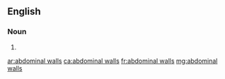 ==English==

===Noun===
{{head|en|noun plural form}}

# {{plural of|abdominal wall|lang=en}}

[[ar:abdominal walls]]
[[ca:abdominal walls]]
[[fr:abdominal walls]]
[[mg:abdominal walls]]